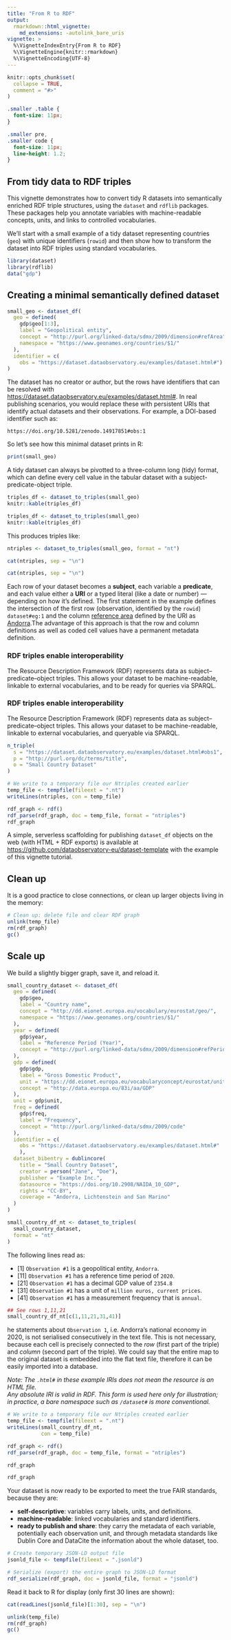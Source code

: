 ---
title: "From R to RDF"
output:
  rmarkdown::html_vignette:
    md_extensions: -autolink_bare_uris
vignette: >
  %\VignetteIndexEntry{From R to RDF}
  %\VignetteEngine{knitr::rmarkdown}
  %\VignetteEncoding{UTF-8}
---

```{r, include = FALSE}
knitr::opts_chunk$set(
  collapse = TRUE,
  comment = "#>"
)
```

```{css, echo=FALSE}
.smaller .table {
  font-size: 11px;
}

.smaller pre,
.smaller code {
  font-size: 11px;
  line-height: 1.2;
}
```

## From tidy data to RDF triples

This vignette demonstrates how to convert tidy R datasets into semantically enriched RDF triple structures, using the `dataset` and `rdflib` packages. These packages help you annotate variables with machine-readable concepts, units, and links to controlled vocabularies.

We’ll start with a small example of a tidy dataset representing countries (`geo`) with unique identifiers (`rowid`) and then show how to transform the dataset into RDF triples using standard vocabularies.

```{r setup}
library(dataset)
library(rdflib)
data("gdp")
```

## Creating a minimal semantically defined dataset

```{r minimaldf}
small_geo <- dataset_df(
  geo = defined(
    gdp$geo[1:3],
    label = "Geopolitical entity",
    concept = "http://purl.org/linked-data/sdmx/2009/dimension#refArea",
    namespace = "https://www.geonames.org/countries/$1/"
  ), 
  identifier = c(
    obs = "https://dataset.dataobservatory.eu/examples/dataset.html#")
)
```

The dataset has no creator or author, but the rows have identifiers that can be resolved with <https://dataset.dataobservatory.eu/examples/dataset.html#>. In real publishing
scenarios, you would replace these with persistent URIs
that identify actual datasets and their observations. For example, a DOI-based identifier such as:

`https://doi.org/10.5281/zenodo.14917851#obs:1`

So let's see how this minimal dataset prints in R:

```{r printsmallgeodf}
print(small_geo)
```

A tidy dataset can always be pivotted to a three-column long (tidy) format, which can define every cell value in the tabular dataset with a subject-predicate-object triple. 

```{r triplesdf, eval=FALSE}
triples_df <- dataset_to_triples(small_geo)
knitr::kable(triples_df)
```

::: smaller
```{r triplesdfprintsmall, echo=FALSE}
triples_df <- dataset_to_triples(small_geo)
knitr::kable(triples_df)
```
::: 

This produces triples like:

```{r createntriples}
ntriples <- dataset_to_triples(small_geo, format = "nt")
```
```{r pritriples, eval=FALSE}
cat(ntriples, sep = "\n")
```

::: smaller
```{r printsmaller}
cat(ntriples, sep = "\n")
```
:::

Each row of your dataset becomes a **subject**, each variable a **predicate**, and each value either a **URI** or a typed literal (like a date or number) — depending on how it's defined. The first statement in the example defines the intersection of the first row (observation, identified by the `rowid`) `dataset#eg:1` and the column [reference area](http://purl.org/linked-data/sdmx/2009/dimension#refArea) defined by the URI as [Andorra](https://www.geonames.org/countries/AD/).The advantage of this approach is that the row and column definitions as well as coded cell values have a permanent metadata definition.

### RDF triples enable interoperability

The Resource Description Framework (RDF) represents data as subject–predicate–object triples. This allows your dataset to be machine-readable, linkable to external vocabularies, and to be ready for queries via SPARQL.

### RDF triples enable interoperability

The Resource Description Framework (RDF) represents data as subject–predicate–object triples. This allows your dataset to be machine-readable, linkable to external vocabularies, and queryable via SPARQL.

```{r ntripleexample}
n_triple(
  s = "https://dataset.dataobservatory.eu/examples/dataset.html#obs1",
  p = "http://purl.org/dc/terms/title",
  o = "Small Country Dataset"
)
```


```{r readrdf}
# We write to a temporary file our Ntriples created earlier
temp_file <- tempfile(fileext = ".nt")
writeLines(ntriples, con = temp_file)

rdf_graph <- rdf()
rdf_parse(rdf_graph, doc = temp_file, format = "ntriples")
rdf_graph
```

A simple, serverless scaffolding for publishing `dataset_df` objects on the web (with HTML + RDF exports) is available at    <https://github.com/dataobservatory-eu/dataset-template> with the example
of this vignette tutorial.

## Clean up

It is a good practice to close connections, or clean up larger objects living in the memory:

```{r cleanup}
# Clean up: delete file and clear RDF graph
unlink(temp_file)
rm(rdf_graph)
gc()
```

## Scale up

We build a slightly bigger graph, save it, and reload it. 

```{r scaleup}
small_country_dataset <- dataset_df(
  geo = defined(
    gdp$geo,
    label = "Country name",
    concept = "http://dd.eionet.europa.eu/vocabulary/eurostat/geo/",
    namespace = "https://www.geonames.org/countries/$1/"
  ),
  year = defined(
    gdp$year,
    label = "Reference Period (Year)",
    concept = "http://purl.org/linked-data/sdmx/2009/dimension#refPeriod"
  ),
  gdp = defined(
    gdp$gdp,
    label = "Gross Domestic Product",
    unit = "https://dd.eionet.europa.eu/vocabularyconcept/eurostat/unit/CP_MEUR",
    concept = "http://data.europa.eu/83i/aa/GDP"
  ),
  unit = gdp$unit,
  freq = defined(
    gdp$freq,
    label = "Frequency",
    concept = "http://purl.org/linked-data/sdmx/2009/code"
  ),
  identifier = c(
    obs = "https://dataset.dataobservatory.eu/examples/dataset.html#"
    ), 
  dataset_bibentry = dublincore(
    title = "Small Country Dataset",
    creator = person("Jane", "Doe"),
    publisher = "Example Inc.",
    datasource = "https://doi.org/10.2908/NAIDA_10_GDP",
    rights = "CC-BY",
    coverage = "Andorra, Lichtenstein and San Marino"
  )
)
```

```{r smallcountrydfnt}
small_country_df_nt <- dataset_to_triples(
  small_country_dataset, 
  format = "nt"
)
```


The following lines read as:

-   [1] `Observation #1` is a geopolitical entity, `Andorra`.
-   [11] `Observation #1` has a reference time period of `2020`.
-   [21] `Observation #1` has a decimal GDP value of `2354.8`
-   [31] `Observation #1` has a unit of `million euros, current prices`.
-   [41] `Observation #1` has a measurement frequency that is `annual`.

:::: smaller
```{r smallcountrydfntsample}
## See rows 1,11,21
small_country_df_nt[c(1,11,21,31,41)]
```
::::

he statements about `Observation 1`, i.e. Andorra's national economy in 2020, is not serialised consecutively in the text file. This is not necessary, because each cell is precisely connected to the *row* (first part of the triple) and *column* (second part of the triple). We could say that the entire map to the original dataset is embedded into the flat text file, therefore it can be easily imported into a database.

*Note: The `.html#` in these example IRIs does not mean the resource is an HTML file.  
Any absolute IRI is valid in RDF. This form is used here only for illustration;  
in practice, a bare namespace such as `/dataset#` is more conventional.*


```{r readrdf2}
# We write to a temporary file our Ntriples created earlier
temp_file <- tempfile(fileext = ".nt")
writeLines(small_country_df_nt,
           con = temp_file)

rdf_graph <- rdf()
rdf_parse(rdf_graph, doc = temp_file, format = "ntriples")
```
```{r readrdf2print, eval = FALSE}
rdf_graph
```
:::: smaller
```{r readrdf2printsmaller}
rdf_graph
```
:::: 

Your dataset is now ready to be exported to meet the true FAIR standards, because they are:

- **self-descriptive**: variables carry labels, units, and definitions.
- **machine-readable**: linked vocabularies and standard identifiers.
- **ready to publish and share**: they carry the metadata of each variable, potentially each observation unit, and through metadata standards like Dublin Core and DataCite the information about the whole dataset, too.

```{r readjsonld}
# Create temporary JSON-LD output file
jsonld_file <- tempfile(fileext = ".jsonld")

# Serialize (export) the entire graph to JSON-LD format
rdf_serialize(rdf_graph, doc = jsonld_file, format = "jsonld")
```

Read it back to R for display (only first 30 lines are shown):

:::: smaller
```{r readjsonldprint}
cat(readLines(jsonld_file)[1:30], sep = "\n")
```
::::

```{r clenup2, echo=FALSE, message=FALSE}
unlink(temp_file)
rm(rdf_graph)
gc()
```
